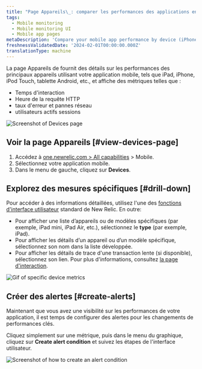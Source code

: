 ```yaml
---
title: "Page Appareils\_: comparer les performances des applications entre les appareils"
tags:
  - Mobile monitoring
  - Mobile monitoring UI
  - Mobile app pages
metaDescription: 'Compare your mobile app performance by device (iPhone vs iPad, for example) and view device-specific metrics like OS, manufacturer, etc.'
freshnessValidatedDate: '2024-02-01T00:00:00.000Z'
translationType: machine
---
```


La page Appareils de <InlinePopover type="mobile" />fournit des détails sur les performances des principaux appareils utilisant votre application mobile, tels que iPad, iPhone, iPod Touch, tablette Android, etc., et affiche des métriques telles que :

* Temps d&apos;interaction
* Heure de la requête HTTP
* taux d&apos;erreur et pannes réseau
* utilisateurs actifs sessions

<img title="Mobile Devices page" alt="Screenshot of Devices page" src="/images/mobile_screenshot-full_devices-summary.webp" />

## Voir la page Appareils [#view-devices-page]

1. Accédez à [one.newrelic.com &gt; All capabilities](https://one.newrelic.com/all-capabilities) &gt; Mobile.
2. Sélectionnez votre application mobile.
3. Dans le menu de gauche, cliquez sur <DNT>**Devices**</DNT>.

## Explorez des mesures spécifiques [#drill-down]

Pour accéder à des informations détaillées, utilisez l&apos;une des [fonctions d&apos;interface utilisateur](/docs/new-relic-solutions/new-relic-one/introduction-new-relic-platform) standard de New Relic. En outre:

* Pour afficher une liste d’appareils ou de modèles spécifiques (par exemple, iPad mini, iPad Air, etc.), sélectionnez le <DNT>**type**</DNT> (par exemple, iPad).
* Pour afficher les détails d’un appareil ou d’un modèle spécifique, sélectionnez son nom dans la liste développée.
* Pour afficher les détails de trace d&apos;une transaction lente (si disponible), sélectionnez son lien. Pour plus d&apos;informations, consultez [la page d&apos;interaction](/docs/mobile-monitoring/mobile-monitoring-ui/mobile-app-pages/interactions-page).

<img title="Drill down into device metrics" alt="Gif of specific device metrics" src="/images/mobile_screenshot-full_device-drilldown.gif" />

## Créer des alertes [#create-alerts]

Maintenant que vous avez une visibilité sur les performances de votre application, il est temps de configurer des alertes pour les changements de performances clés.

Cliquez simplement sur une métrique, puis dans le menu du graphique, cliquez sur <DNT>**Create alert condition**</DNT> et suivez les étapes de l&apos;interface utilisateur.

<img title="Create an alert condition" alt="Screenshot of how to create an alert condition" src="/images/mobile_screenshot-full_create-device-alert-condition.webp" />